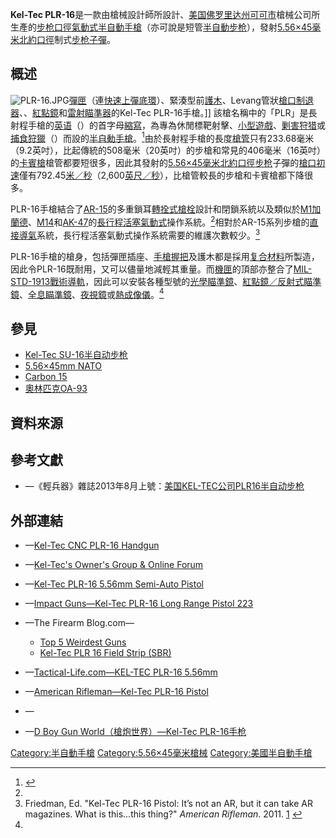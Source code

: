 {{noteTA
|G1=軍事
|G2=長度單位
|G3=Firearms
}}
{{Infobox Weapon
|name= Kel-Tec PLR-16手槍
|image= File:Kel-Tec PLR-16.jpg
|image_size= 300px
|caption= 裝上了30發[[M16突擊步槍|M16步槍]][[STANAG彈匣|彈匣]]、緊湊型前[[護木|護木]]和Levang管狀[[砲口制動器|槍口制退器]]的Kel-Tec PLR-16手槍
|origin= {{flagcountry|United States}}
|type= [[半自動手槍|半自動手槍]]
<!-- Type selection -->
|is_ranged= yes
|is_bladed= 
|is_explosive= 
|is_artillery= 
|is_vehicle= 
|is_missile= 
|is_UK= 
<!-- Service history -->
|service= 
|used_by= 
|wars= 
<!-- Production history -->
|designer= {{Link-en|喬治·凱爾格倫|George Kellgren}}
|design_date= 
|manufacturer= {{Link-en|Kel-Tec|Kel-Tec|Kel-Tec數控工業公司}}
|unit_cost= [[建議售價|建議零售價]]：[[美元|﹩]]665<ref name="kel-tec-cnc">{{Cite web |url=http://www.keltecweapons.com/our-guns/plr-16/pistol/ |title=Kel Tec—PLR-16 pistol |accessdate=2013-10-03 |archive-date=2013-10-04 |archive-url=https://web.archive.org/web/20131004110005/http://www.keltecweapons.com/our-guns/plr-16/pistol/ |dead-url=no }}</ref>
|production_date= 2006年—
|number= 
|variants= 
<!-- General specifications -->
|spec_label= 
|weight= 空槍：1.54[[千克|千克]]（54.4[[盎司|盎司]]，3.4[[磅|磅]]）<ref name="kel-tec-cnc"/>
|length= 469.9[[毫米|毫米]]（18.5[[英寸|英寸]]）<ref name="kel-tec-cnc"/>
|part_length= 233.68毫米（9.2英吋）<ref name="kel-tec-cnc"/>
|width= 
|height= 
|diameter= 
|crew= 
<!-- Ranged weapon specifications --> 
|cartridge= [[5.56×45mm_NATO|5.56×45毫米北約口徑]]<ref name="kel-tec-cnc"/>
|caliber= 5.56毫米（.223英吋）
|barrels= 1根，[[钢|钢]]製，標準[[膛線|膛線]]纏距為1：9，可選擇具備[[消焰器|消焰器]]聯接螺紋的槍管<ref name="kel-tec-cnc"/>
|action= <div class="NavFrame collapsed" style="color: black; background-color: #FFFFFF; margin: 0 auto; padding: 0 10px; text-align: left;"><div class="NavHead" style="background-color: #FFFFFF; margin: 0 auto; padding: 0 10px; font-weight:normal;"></div><div class="NavContent" style="background-color: #FFFFFF; margin: 0 auto; padding: 0 10px;">
* [[氣動式_(槍械)#長行程活塞傳動|長行程活塞氣動式]]
* [[轉拴式槍栓|轉拴式槍栓]]
</div>
</div>
|mode= {{Link-en|半自動槍械|Semi-automatic firearm|半自動}}
|rate= 
|velocity= 792.45[[米每秒|米／秒]]（2,600[[英尺每秒|英尺／秒]]）<ref name="kel-tec-cnc"/>
|range= 
|max_range= 
|feed= 「[[标准化协议|STANAG]] 4179」接口彈匣<div class="NavFrame collapsed" style="color: black; background-color: #FFFFFF; margin: 0 auto; padding: 0 10px; text-align: left;"><div class="NavHead" style="background-color: #FFFFFF; margin: 0 auto; padding: 0 10px; font-weight:normal;"></div><div class="NavContent" style="background-color: #FFFFFF; margin: 0 auto; padding: 0 10px;">
* [[STANAG彈匣|STANAG]][[彈匣|彈匣]]
* [[C-Mag彈鼓|C-Mag]][[彈鼓|彈鼓]]
</div>
</div>
|sights= <div class="NavFrame collapsed" style="color: black; background-color: #FFFFFF; margin: 0 auto; padding: 0 10px; text-align: left;"><div class="NavHead" style="background-color: #FFFFFF; margin: 0 auto; padding: 0 10px; font-weight:normal;"></div><div class="NavContent" style="background-color: #FFFFFF; margin: 0 auto; padding: 0 10px;">
* [[機械瞄具|機械瞄具]]：金屬缺口式[[照門|照門]]及柱狀[[照準器|準星]]<br />瞄準基線：317.5毫米（12.5英吋）<ref name="kel-tec-cnc"/>
* [[機匣|機匣]]頂部的[[皮卡汀尼導軌|MIL-STD-1913戰術導軌]]上安裝[[瞄準镜|光學瞄準鏡]]、[[紅點鏡|紅點鏡／反射式瞄準鏡]]、[[全像武器照準器|全息瞄準鏡]]、[[夜視鏡|夜視鏡]]或[[熱成像儀|熱成像儀]]（可拆卸）
</div>
</div>
<!-- 火炮規格 -->
|breech= 
|recoil= 
|carriage= 
|elevation= 
|traverse= 
<!-- 刃器規格 --> 
|blade_type= 
|hilt_type= 
|sheath_type= 
|head_type= 
|haft_type= 
<!-- 爆炸物內填炸藥規格 --> 
|filling= 
|filling_weight= 
|detonation= 
|yield= 
<!-- 車輛/飛彈規格 -->
|armour= 
|primary_armament= 
|secondary_arament= 
|engine= 
|engine_power= 
|transmission= 
|payload_capacity= 
|fuel_capacity= 
|pw_ratio= 
|suspension= 
|clearance= 
|vehicle_range= 
|speed= 
|guidance= 
|steering= 
<!-- Missiles only -->
|wingspan= 
|propellant= 
|ceiling= 
|altitude= 
|depth= 
|boost= 
|accuracy= 
|launch_platform= 
|transport= 
}}

'''Kel-Tec PLR-16'''是一款由槍械設計師{{Link-en|喬治·凱爾格倫|George Kellgren}}所設計、[[美国|美国]][[佛罗里达州|佛罗里达州]][[可可_(佛罗里达州)|可可市]]槍械公司{{Link-en|Kel-Tec|Kel-Tec|Kel-Tec數控工業公司}}所生產的[[步枪|步枪]][[口徑|口徑]][[氣動式_(槍械)|氣動式]][[半自動手槍|半自動手槍]]（亦可說是短管[[半自動步枪|半自動步枪]]），發射[[5.56×45mm_NATO|5.56×45毫米]][[北大西洋公约组织|北約]][[口徑|口徑]]制式[[步枪|步枪]][[子彈|子彈]]。

== 概述 ==
[[File:PLR-16.JPG|thumb]][[STANAG彈匣|彈匣]]（連[[快速上彈底環|快速上彈底環]]）、緊湊型前[[護木|護木]]、Levang管狀[[砲口制動器|槍口制退器]]、{{Link-en|槍背帶|Sling (firearms)}}、[[紅點鏡|紅點鏡]]和[[雷射瞄準器|雷射瞄準器]]的Kel-Tec PLR-16手槍。]]
該槍名稱中的「PLR」是長射程手槍的[[英语|英语]]（{{Lang|en|'''P'''istol, '''L'''ong '''R'''ange}}）的首字母[[縮寫|縮寫]]，為專為休閒標靶射擊、[[小型遊戲_(食物)|小型遊戲]]、[[剿害狩猎|剿害狩猎]]或[[捕食狩獵|捕食狩獵]]（{{Lang-en|Predator hunting}}）而設的[[半自動手槍|半自動手槍]]。<ref name ="AH">{{Citation | surname=Taffin | given=John| title=Chainsaw Utility KEL-TEC's 21st Century Hunter | journal=American Handgunner | volume=31 | issue=5 | year=2007| pages=44–45 }}</ref>由於長射程手槍的長度[[槍管|槍管]]只有233.68毫米（9.2英吋），比起傳統的508毫米（20英吋）的步槍和常見的406毫米（16英吋）的[[卡賓槍|卡賓槍]]槍管都要短很多，因此其發射的[[5.56×45mm_NATO|5.56×45毫米]][[北大西洋公约组织|北約]][[口徑|口徑]][[步枪|步枪]]子彈的[[槍口初速|槍口初速]]僅有792.45[[米每秒|米／秒]]（2,600[[英尺每秒|英尺／秒]]），比槍管較長的步槍和卡賓槍都下降很多。

PLR-16手槍結合了[[AR-15半自動步槍|AR-15]]的多重鎖耳[[轉拴式槍栓|轉拴式槍栓]]設計和{{Link-en|後膛槍炮|Breechloader|後膛}}閉鎖系統以及類似於[[M1加兰德步枪|M1加蘭德]]、[[M14自动步枪|M14]]和[[卡拉什尼科夫自動步槍|AK-47]]的[[氣動式_(槍械)#長行程活塞傳動|長行程活塞氣動式]]操作系統。<ref name ="AH"/>相對於AR-15系列步槍的[[氣動式_(槍械)#直噴式气动操作|直接導氣]]系統，長行程活塞氣動式操作系統需要的維護次數較少。<ref>Friedman, Ed. "Kel-Tec PLR-16 Pistol: It’s not an AR, but it can take AR magazines. What is this…this thing?" ''American Rifleman''. 2011. [http://www.americanrifleman.org/ArticlePage.aspx?id=1642&cid=19] {{Wayback|url=http://www.americanrifleman.org/ArticlePage.aspx?id=1642&cid=19 |date=20160304100720 }}</ref>

PLR-16手槍的槍身，包括彈匣插座、[[手槍握把|手槍握把]]及護木都是採用[[复合材料|复合材料]]所製造，因此令PLR-16既耐用，又可以儘量地減輕其重量。而[[機匣|機匣]]的頂部亦整合了[[皮卡汀尼導軌|MIL-STD-1913戰術導軌]]，因此可以安裝各種型號的[[瞄準镜|光學瞄準鏡]]、[[紅點鏡|紅點鏡／反射式瞄準鏡]]、[[全像武器照準器|全息瞄準鏡]]、[[夜視鏡|夜視鏡]]或[[熱成像儀|熱成像儀]]。<ref name ="AH"/>

== 參見 ==
* [[Kel-Tec_SU-16半自动步枪|Kel-Tec SU-16半自动步枪]]
* [[5.56×45mm_NATO|5.56×45mm NATO]]
* [[碳15手槍|Carbon 15]]
* [[奧林匹克OA-93手槍|奧林匹克OA-93]]

== 資料來源 ==
{{Reflist}}

== 參考文獻 ==
* {{zh-hans icon}}—《輕兵器》雜誌2013年8月上號：[http://mall.cnki.net/magazine/Article/QBQI201315003.htm 美国KEL-TEC公司PLR16半自动步枪] {{Wayback|url=http://mall.cnki.net/magazine/Article/QBQI201315003.htm |date=20200413232442 }}

== 外部連結 ==
{{Commons and category|Kel-Tec PLR-16|Kel-Tec PLR-16手槍|Kel-Tec PLR-16}}
* {{en icon}}—[https://web.archive.org/web/20131004110005/http://www.keltecweapons.com/our-guns/plr-16/pistol/ Kel-Tec CNC PLR-16 Handgun]
* {{en icon}}—[https://web.archive.org/web/20061130022717/http://www.ktog.org/ Kel-Tec's Owner's Group & Online Forum]
* {{en icon}}—[http://www.gunblast.com/Kel-Tec_PLR-16.htm Kel-Tec PLR-16 5.56mm Semi-Auto Pistol] {{Wayback|url=http://www.gunblast.com/Kel-Tec_PLR-16.htm |date=20201124061027 }}
* {{en icon}}—[https://web.archive.org/web/20100613205943/http://www.impactguns.com/store/640832000375.html Impact Guns—Kel-Tec PLR-16 Long Range Pistol 223]
* {{en icon}}—The Firearm Blog.com—
** [http://www.thefirearmblog.com/blog/2016/02/10/top-5-weirdest-guns/ Top 5 Weirdest Guns]{{Wayback|url=http://www.thefirearmblog.com/blog/2016/02/10/top-5-weirdest-guns/ |date=20160213072436 }}
** [http://www.thefirearmblog.com/blog/2016/04/21/plr-16-field-strip-sbr/ Kel-Tec PLR 16 Field Strip (SBR)] {{Wayback|url=http://www.thefirearmblog.com/blog/2016/04/21/plr-16-field-strip-sbr/ |date=20201202134120 }}
* {{en icon}}—[http://www.tactical-life.com/online/combat-handguns/kel-tec-plr-16-556mm/ Tactical-Life.com—KEL-TEC PLR-16 5.56mm]{{Wayback|url=http://www.tactical-life.com/online/combat-handguns/kel-tec-plr-16-556mm/ |date=20191018002927 }}
* {{en icon}}—[https://web.archive.org/web/20160304100720/http://www.americanrifleman.org/ArticlePage.aspx?id=1642&cid=19 American Rifleman—Kel-Tec PLR-16 Pistol]
* {{en icon}}—{{YouTube|RJE3-MpxALE&feature|Video of operation}}
* {{zh-hans icon}}—[http://pewpewpew.work/usa/keltec/su16/plr16.htm D Boy Gun World（槍炮世界）—Kel-Tec PLR-16手枪] {{Wayback|url=http://pewpewpew.work/usa/keltec/su16/plr16.htm |date=20200720062505 }}

{{KelTecweapons}}

[[Category:半自動手槍|Category:半自動手槍]]
[[Category:5.56×45毫米槍械|Category:5.56×45毫米槍械]]
[[Category:美國半自動手槍|Category:美國半自動手槍]]